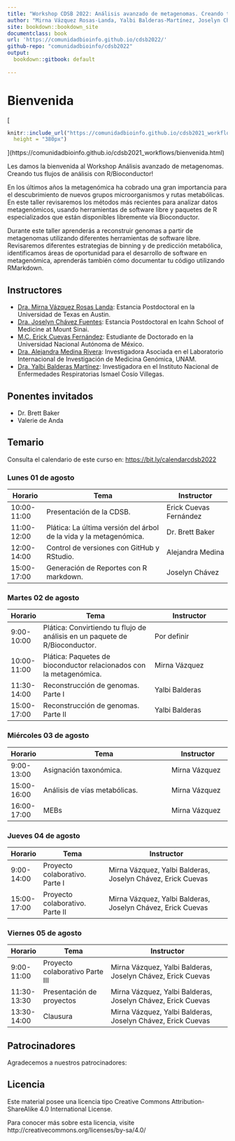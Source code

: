 ```yaml
---
title: "Workshop CDSB 2022: Análisis avanzado de metagenomas. Creando tus flujos de análisis con R/Bioconductor."
author: "Mirna Vázquez Rosas-Landa, Yalbi Balderas-Martínez, Joselyn Chávez, Erick Cuevas-Fernández, Alejandra Medina-Rivera"
site: bookdown::bookdown_site
documentclass: book
url: 'https://comunidadbioinfo.github.io/cdsb2022/'
github-repo: "comunidadbioinfo/cdsb2022"
output:
  bookdown::gitbook: default
  
---
```


# Bienvenida {-}

[
```r
knitr::include_url("https://comunidadbioinfo.github.io/cdsb2021_workflows/bienvenida.html",
  height = "380px")
```
](https://comunidadbioinfo.github.io/cdsb2021_workflows/bienvenida.html)


Les damos la bienvenida al Workshop Análisis avanzado de metagenomas. Creando tus flujos de análisis con R/Bioconductor! 

<p align="justify">
En los últimos años la metagenómica ha cobrado una gran importancia para  el descubrimiento de nuevos grupos microorganismos y rutas metabólicas. En este taller revisaremos los métodos más recientes para analizar datos metagenómicos, usando herramientas de software libre y paquetes de R especializados que están disponibles libremente vía Bioconductor. 

Durante este taller aprenderás a reconstruir genomas a partir de metagenomas utilizando diferentes herramientas de software libre. Revisaremos diferentes estrategias de binning y de predicción metabólica, identificamos áreas de oportunidad para el desarrollo de software en metagenómica, aprenderás también cómo documentar tu código utilizando RMarkdown.


## Instructores

- [Dra. Mirna Vázquez Rosas Landa](https://comunidadbioinfo.github.io/es/authors/mirnavrl/): Estancia Postdoctoral en la Universidad de Texas en Austin.
- [Dra. Joselyn Chávez Fuentes](https://comunidadbioinfo.github.io/es/authors/josschavezf/): Estancia Postdoctoral en Icahn School of Medicine at Mount Sinai.
- [M.C. Erick Cuevas Fernández](https://comunidadbioinfo.github.io/es/authors/erickcufe/): Estudiante de Doctorado en la Universidad Nacional Autónoma de México.
- [Dra. Alejandra Medina Rivera](https://comunidadbioinfo.github.io/es/authors/amedina/): Investigadora Asociada en el Laboratorio Internacional de Investigación de Medicina Genómica, UNAM. 
- [Dra. Yalbi Balderas Martínez](https://comunidadbioinfo.github.io/es/authors/yalbibalderas/):  Investigadora en el Instituto Nacional de Enfermedades Respiratorias Ismael Cosío Villegas.


## Ponentes invitados

- Dr. Brett Baker
- Valerie de Anda 


## Temario 

Consulta el calendario de este curso en: <https://bit.ly/calendarcdsb2022>

### Lunes 01 de agosto

| Horario     | Tema                                       | Instructor             |
|-------------|--------------------------------------------|------------------------|
| 10:00-11:00 | Presentación de la CDSB.                   | Erick Cuevas Fernández |
| 11:00-12:00 | Plática: La última versión del árbol de la vida y la metagenómica. | Dr. Brett Baker |
| 12:00-14:00 | Control de versiones con GitHub y RStudio. | Alejandra Medina       |
| 15:00-17:00 | Generación de Reportes con R markdown.     | Joselyn Chávez         |

### Martes 02 de agosto

| Horario     | Tema                                              | Instructor                        |
|-------------|---------------------------------------------------|-----------------------------------|
| 9:00-10:00  | Plática: Convirtiendo tu flujo de análisis en un paquete de R/Bioconductor. | Por definir |
| 10:00-11:00 | Plática: Paquetes de bioconductor relacionados con la metagenómica. | Mirna Vázquez   |
| 11:30-14:00 | Reconstrucción de genomas. Parte I                | Yalbi Balderas                    |
| 15:00-17:00 | Reconstrucción de genomas. Parte II               | Yalbi Balderas                    |

### Miércoles 03 de agosto

| Horario     | Tema                                                | Instructor              |
|-------------|-----------------------------------------------------|-------------------------|
| 9:00-13:00  | Asignación taxonómica.                              | Mirna Vázquez           |
| 15:00-16:00 | Análisis de vías metabólicas.                       | Mirna Vázquez           |
| 16:00-17:00 | MEBs                                                | Mirna Vázquez           |

### Jueves 04 de agosto

| Horario     | Tema                            | Instructor                                                  |
|-------------|---------------------------------|-------------------------------------------------------------|
| 9:00-14:00  | Proyecto colaborativo. Parte I  | Mirna Vázquez, Yalbi Balderas, Joselyn Chávez, Erick Cuevas |
| 15:00-17:00 | Proyecto colaborativo. Parte II | Mirna Vázquez, Yalbi Balderas, Joselyn Chávez, Erick Cuevas |

### Viernes 05 de agosto

| Horario     | Tema                             | Instructor                                                  |
|-------------|----------------------------------|-------------------------------------------------------------|
| 9:00-11:00  | Proyecto colaborativo Parte III  | Mirna Vázquez, Yalbi Balderas, Joselyn Chávez, Erick Cuevas |
| 11:30-13:30 | Presentación de proyectos        | Mirna Vázquez, Yalbi Balderas, Joselyn Chávez, Erick Cuevas |
| 13:30-14:00 | Clausura                         | Mirna Vázquez, Yalbi Balderas, Joselyn Chávez, Erick Cuevas |

## Patrocinadores

Agradecemos a nuestros patrocinadores:



## Licencia

Este material posee una licencia tipo Creative Commons Attribution-ShareAlike 4.0 International License. 

Para conocer más sobre esta licencia, visite http://creativecommons.org/licenses/by-sa/4.0/

